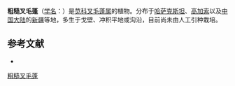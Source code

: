 {{Speciesbox
| name = 粗糙叉毛蓬
| status = 
| status_system = 
| image = 
| genus = Petrosimonia
| species = squarrosa
| authority = (Schrenk) Bunge
}}

'''粗糙叉毛蓬'''（[[学名|学名]]：{{lang|la|''Petrosimonia squarrosa''}}）是[[苋科|苋科]][[叉毛蓬属|叉毛蓬属]]的植物。分布于[[哈萨克斯坦|哈萨克斯坦]]、[[高加索|高加索]]以及[[中国大陆|中国大陆]]的[[新疆|新疆]]等地，多生于戈壁、冲积平地或沟沿，目前尚未由人工引种栽培。

== 参考文献 ==
<div class="references-small">
* {{cite web| url =http://www.bioinfo.cn/db05/KmzwSpecies.php?action=view&id=2763| title =粗糙叉毛蓬| work =《中国高等植物数据库全库》| publisher =中国科学院微生物研究所| author =昆明植物研究所| accessdate =2009-02-23| deadurl =yes| archiveurl =https://web.archive.org/web/20160305034929/http://www.bioinfo.cn/db05/KmzwSpecies.php?action=view&id=2763| archivedate =2016-03-05}}
</div>
{{Taxonbar|from=Q15226202}}

[[Category:叉毛蓬属|粗糙叉毛蓬]]


{{植物小作品}}